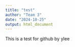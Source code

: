 ```yaml
---
title: "test"
author: "Team 3"
date: "2024-10-25"
output: html_document
---
```


This is a test for github by ylee